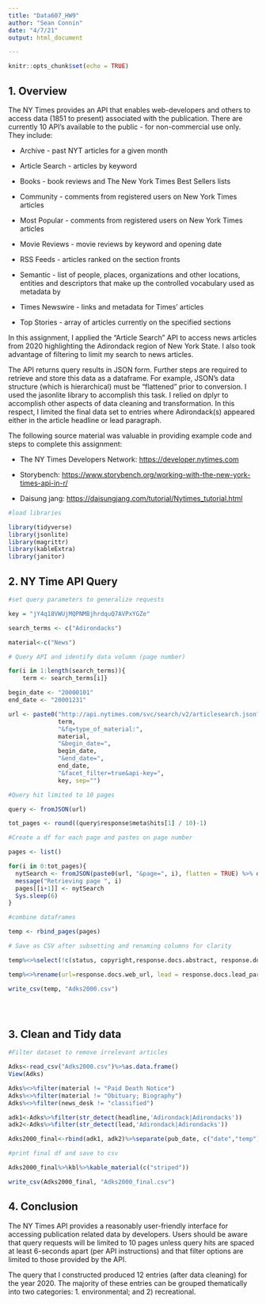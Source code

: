 ---
title: "Data607_HW9"
author: "Sean Connin"
date: "4/7/21"
output: html_document

---

```{r 0 thatsetup, include=FALSE}
knitr::opts_chunk$set(echo = TRUE)
```

## 1. Overview

The NY Times provides an API that enables web-developers and others to access data (1851 to present) associated with the publication. There are currently 10 API's available to the public - for non-commercial use only. They include:

-   Archive - past NYT articles for a given month

-   Article Search - articles by keyword

-   Books - book reviews and The New York Times Best Sellers lists

-   Community - comments from registered users on New York Times articles

-   Most Popular - comments from registered users on New York Times articles

-   Movie Reviews - movie reviews by keyword and opening date

-   RSS Feeds - articles ranked on the section fronts

-   Semantic - list of people, places, organizations and other locations, entities and descriptors that make up the controlled vocabulary used as metadata by

-   Times Newswire - links and metadata for Times' articles

-   Top Stories - array of articles currently on the specified sections

In this assignment, I applied the "Article Search" API to access news articles from 2020 highlighting the Adirondack region of New York State. I also took advantage of filtering to limit my search to news articles.

The API returns query results in JSON form. Further steps are required to retrieve and store this data as a dataframe. For example, JSON's data structure (which is hierarchical) must be "flattened" prior to conversion. I used the jasonlite library to accomplish this task. I relied on dplyr to accomplish other aspects of data cleaning and transformation. In this respect, I limited the final data set to entries where Adirondack(s) appeared either in the article headline or lead paragraph.

The following source material was valuable in providing example code and steps to complete this assignment:

-   The NY Times Developers Network: [https://developer.nytimes.com](https://developer.nytimes.com/)

-   Storybench: <https://www.storybench.org/working-with-the-new-york-times-api-in-r/>

-   Daisung jang: <https://daisungjang.com/tutorial/Nytimes_tutorial.html>

```{r  message=FALSE, warning=FALSE}

#load libraries

library(tidyverse)
library(jsonlite)
library(magrittr)
library(kableExtra)
library(janitor)

```

## 2. NY Time API Query

```{r  message=FALSE, warning=FALSE}

#set query parameters to generalize requests

key = "jY4q18VWUjMQPNMBjhrdquQ7AVPxYGZe"

search_terms <- c("Adirondacks")

material<-c("News")

# Query API and identify data volumn (page number)

for(i in 1:length(search_terms)){
    term <- search_terms[i]}

begin_date <- "20000101"
end_date <- "20001231"

url <- paste0("http://api.nytimes.com/svc/search/v2/articlesearch.json?q=",
              term,
              "&fq=type_of_material:",
              material,
              "&begin_date=",
              begin_date,
              "&end_date=",
              end_date,
              "&facet_filter=true&api-key=",
              key, sep="")

#Query hit limited to 10 pages

query <- fromJSON(url)

tot_pages <- round((query$response$meta$hits[1] / 10)-1)

#Create a df for each page and pastes on page number

pages <- list()

for(i in 0:tot_pages){
  nytSearch <- fromJSON(paste0(url, "&page=", i), flatten = TRUE) %>% data.frame() 
  message("Retrieving page ", i)
  pages[[i+1]] <- nytSearch 
  Sys.sleep(6) 
}

#combine dataframes

temp <- rbind_pages(pages)  

# Save as CSV after subsetting and renaming columns for clarity

temp%<>%select(!c(status, copyright,response.docs.abstract, response.docs.snippet,response.docs._id,  response.docs.multimedia, response.docs.keywords, response.docs.byline.person, response.docs.uri, response.docs.print_section, response.docs.print_page, response.docs.subsection_name, response.docs.headline.kicker, response.docs.headline.content_kicker, response.docs.headline.print_headline, response.docs.headline.name, response.docs.headline.seo, response.docs.headline.sub,response.docs.byline.organization, response.meta.hits, response.meta.offset, response.meta.time))

temp%<>%rename(url=response.docs.web_url, lead = response.docs.lead_paragraph, source =response.docs.source, pub_date = response.docs.pub_date, type = response.docs.document_type, news_desk = response.docs.news_desk,  section = response.docs.section_name, material = response.docs.type_of_material, word_count=response.docs.word_count, headline = response.docs.headline.main, author = response.docs.byline.original)

write_csv(temp, "Adks2000.csv")





```

## 3. Clean and Tidy data

```{r  message=FALSE, warning=FALSE}


#Filter dataset to remove irrelevant articles

Adks<-read_csv("Adks2000.csv")%>%as.data.frame()
View(Adks)

Adks%<>%filter(material != "Paid Death Notice")
Adks%<>%filter(material != "Obituary; Biography")
Adks%<>%filter(news_desk != "classified")

adk1<-Adks%>%filter(str_detect(headline,'Adirondack|Adirondacks'))
adk2<-Adks%>%filter(str_detect(lead,'Adirondack|Adirondacks'))

Adks2000_final<-rbind(adk1, adk2)%>%separate(pub_date, c("date","temp"), sep =" ")%>%select(!temp)%>%clean_names()

#print final df and save to csv

Adks2000_final%>%kbl%>%kable_material(c("striped"))

write_csv(Adks2000_final, "Adks2000_final.csv")

```

## 4. Conclusion

The NY Times API provides a reasonably user-friendly interface for accessing publication related data by developers. Users should be aware that query requests will be limited to 10 pages unless query hits are spaced at least 6-seconds apart (per API instructions) and that filter options are limited to those provided by the API.

The query that I constructed produced 12 entries (after data cleaning) for the year 2020. The majority of these entries can be grouped thematically into two categories: 1. environmental; and 2) recreational.
